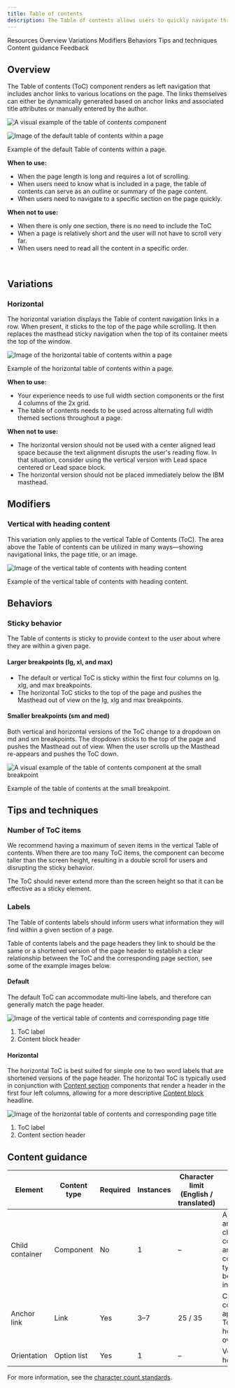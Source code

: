 ```yaml
---
title: Table of contents
description: The Table of contents allows users to quickly navigate through long pages by providing jump links to different sections of the content within a single page.
---
```



<ComponentDescription name="Table of contents" type="layout" />

<AnchorLinks>

<AnchorLink>Resources</AnchorLink>
<AnchorLink>Overview</AnchorLink>
<AnchorLink>Variations</AnchorLink>
<AnchorLink>Modifiers</AnchorLink>
<AnchorLink>Behaviors</AnchorLink>
<AnchorLink>Tips and techniques</AnchorLink>
<AnchorLink>Content guidance</AnchorLink>
<AnchorLink>Feedback</AnchorLink>

</AnchorLinks>

<ResourceLinks name="Table of contents" type="layout" />

## Overview

The Table of contents (ToC) component renders as left navigation that includes anchor links to various locations on the page. The links themselves can either be dynamically generated based on anchor links and associated title attributes or manually entered by the author.

<Row>

<Column colMd={4} colLg={6}>

![A visual example of the table of contents component](../../images/component/table-of-contents/table-of-contents.png)

</Column>

</Row>

![Image of the default table of contents within a page](../../images/component/table-of-contents/table-of-contents--default.png)

<Caption>Example of the default Table of contents within a page.</Caption>

**When to use:**

- When the page length is long and requires a lot of scrolling.
- When users need to know what is included in a page, the table of contents can serve as an outline or summary of the page content.
- When users need to navigate to a specific section on the page quickly.

**When not to use:**

- When there is only one section, there is no need to include the ToC
- When a page is relatively short and the user will not have to scroll very far.
- When users need to read all the content in a specific order.

<br />

## Variations

### Horizontal

The horizontal variation displays the Table of content navigation links in a row. When present, it sticks to the top of the page while scrolling. It then replaces the masthead sticky navigation when the top of its container meets the top of the window.

![Image of the horizontal table of contents within a page](../../images/component/table-of-contents/table-of-contents--horizontal.png)

<Caption>Example of the horizontal table of contents within a page.</Caption>

**When to use:**

- Your experience needs to use full width section components or the first 4 columns of the 2x grid.
- The table of contents needs to be used across alternating full width themed sections throughout a page.

**When not to use:**

- The horizontal version should not be used with a center aligned lead space because the text alignment disrupts the user's reading flow. In that situation, consider using the vertical version with Lead space centered or Lead space block.
- The horizontal version should not be placed immediately below the IBM masthead.

## Modifiers

### Vertical with heading content

This variation only applies to the vertical Table of Contents (ToC). The area above the Table of contents can be utilized in many ways—showing navigational links, the page title, or an image.

![Image of the vertical table of contents with heading content](../../images/component/table-of-contents/table-of-contents--with-heading.png)

<Caption>
  Example of the vertical table of contents with heading content.
</Caption>

## Behaviors

### Sticky behavior

The Table of contents is sticky to provide context to the user about where they are within a given page.

#### Larger breakpoints (lg, xl, and max)

- The default or vertical ToC is sticky within the first four columns on lg. xlg, and max breakpoints.
- The horizontal ToC sticks to the top of the page and pushes the Masthead out of view on the lg, xlg and max breakpoints.

#### Smaller breakpoints (sm and med)

Both vertical and horizontal versions of the ToC change to a dropdown on md and sm breakpoints. The dropdown sticks to the top of the page and pushes the Masthead out of view. When the user scrolls up the Masthead re-appears and pushes the ToC down.

<Row>

<Column colMd={4} colLg={6}>

![A visual example of the table of contents component at the small breakpoint](../../images/component/table-of-contents/table-of-contents--small.png)

</Column>

</Row>

<Caption>Example of the table of contents at the small breakpoint.</Caption>

## Tips and techniques

### Number of ToC items

We recommend having a maximum of seven items in the vertical Table of contents. When there are too many ToC items, the component can become taller than the screen height, resulting in a double scroll for users and disrupting the sticky behavior.

The ToC should never extend more than the screen height so that it can be effective as a sticky element.

### Labels

The Table of contents labels should inform users what information they will find within a given section of a page.

Table of contents labels and the page headers they link to should be the same or a shortened version of the page header to establish a clear relationship between the ToC and the corresponding page section, see some of the example images below.

#### Default

The default ToC can accommodate multi-line labels, and therefore can generally match the page header.

![Image of the vertical table of contents and corresponding page title](../../images/component/table-of-contents/table-of-contents--labels-vertical.png)

1. ToC label
2. Content block header

#### Horizontal

The horizontal ToC is best suited for simple one to two word labels that are shortened versions of the page header. The horizontal ToC is typically used in conjunction with [Content section](https://www.ibm.com/standards/carbon/components/content-section) components that render a header in the first four left columns, allowing for a more descriptive [Content block](https://www.ibm.com/standards/carbon/components/content-block) headline.

![Image of the horizontal table of contents and corresponding page title](../../images/component/table-of-contents/table-of-contents--labels-horizontal.png)

1. ToC label
2. Content section header

## Content guidance

| Element         | Content type | Required | Instances | Character limit <br/>(English / translated) | Notes                                                                              |
| --------------- | ------------ | -------- | --------- | ------------------------------------------- | ---------------------------------------------------------------------------------- |
| Child container | Component    | No       | 1         | –                                           | A container area that child components and other content types can be passed into. |
| Anchor link     | Link         | Yes      | 3–7       | 25 / 35                                     | Character count applies to ToC heading overrides.                                  |
| Orientation     | Option list  | Yes      | 1         | –                                           | Vertical or horizontal.                                                            |

For more information, see the [character count standards](https://www.ibm.com/standards/carbon/guidelines/content#character-count-standards).

<ComponentFooter name="Table of contents" type="layout" />
